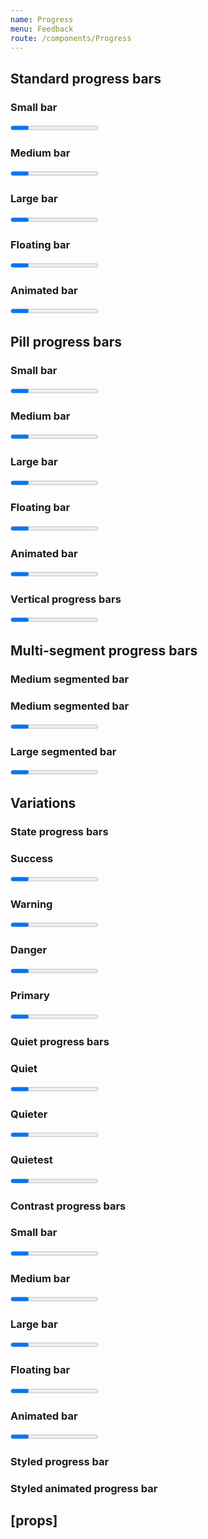 ```yaml
---
name: Progress
menu: Feedback
route: /components/Progress
---
```



<PageTitle src="components/Progress" title="Progress" />

## Standard progress bars

<Playground>
  <ThemeWrapper>
    <Rhythm grouped py={2}>
      <h3>Small bar</h3>
      <Progress color="primary" percent={80} size="small" />
    </Rhythm>
    <Rhythm grouped py={2}>
      <h3>Medium bar</h3>
      <Progress color="primary" percent={80} size="medium" />
    </Rhythm>
    <Rhythm grouped py={2}>
      <h3>Large bar</h3>
      <Progress color="primary" percent={80} size="large" />
    </Rhythm>
    <Rhythm grouped py={2}>
      <h3>Floating bar</h3>
      <Progress floating color="primary" percent={80} size="medium" />
    </Rhythm>
    <Rhythm grouped py={2}>
      <h3>Animated bar</h3>
      <Progress animated color="primary" percent={80} size="large" />
    </Rhythm>
  </ThemeWrapper>
</Playground>

## Pill progress bars

<Playground>
  <ThemeWrapper>
    <Rhythm grouped py={2}>
      <h3>Small bar</h3>
      <Progress pill color="primary" percent={80} size="small" />
    </Rhythm>
    <Rhythm grouped py={2}>
      <h3>Medium bar</h3>
      <Progress pill color="primary" percent={80} size="medium" />
    </Rhythm>
    <Rhythm grouped py={2}>
      <h3>Large bar</h3>
      <Progress pill color="primary" percent={80} size="large" />
    </Rhythm>
    <Rhythm grouped py={2}>
      <h3>Floating bar</h3>
      <Progress floating pill color="primary" percent={80} size="medium" />
    </Rhythm>
    <Rhythm grouped py={2}>
      <h3>Animated bar</h3>
      <Progress animated pill color="primary" percent={80} size="large" />
    </Rhythm>
  </ThemeWrapper>
</Playground>

### Vertical progress bars

<Playground>
  <ThemeWrapper>
    <Flex direction="row">
      <Rhythm mx={2} style={{ height: 120 }}>
        <Progress pill color="primary" orientation="vertical" percent={80} size="small" />
        <Progress pill color="primary" orientation="vertical" percent={80} size="medium" />
        <Progress pill color="primary" orientation="vertical" percent={80} size="large" />
        <Progress floating pill color="primary" orientation="vertical" percent={80} size="medium" />
      </Rhythm>
    </Flex>
  </ThemeWrapper>
</Playground>

## Multi-segment progress bars

### Medium segmented bar

<Playground>
  <ThemeWrapper>
    <Rhythm grouped py={2}>
      <h3>Medium segmented bar</h3>
      <Progress
        spaced
        color="primary"
        data={[
          { color: 'danger', percent: 10 },
          { color: 'warning', percent: 20 },
          { color: 'success', percent: 40 },
        ]}
      />
    </Rhythm>
    <Rhythm grouped py={2}>
      <h3>Large segmented bar</h3>
      <Progress
        pill
        spaced
        color="primary"
        data={[
          { color: 'danger', percent: 10 },
          { color: 'warning', percent: 20 },
          { color: 'success', percent: 40 },
        ]}
        size="large"
      />
    </Rhythm>
  </ThemeWrapper>
</Playground>

## Variations

### State progress bars

<Playground>
  <ThemeWrapper>
    <Rhythm grouped py={2}>
      <h3>Success</h3>
      <Progress color="success" percent={60} />
    </Rhythm>
    <Rhythm grouped py={2}>
      <h3>Warning</h3>
      <Progress color="warning" percent={40} />
    </Rhythm>
    <Rhythm grouped py={2}>
      <h3>Danger</h3>
      <Progress color="danger" percent={20} />
    </Rhythm>
    <Rhythm grouped py={2}>
      <h3>Primary</h3>
      <Progress color="primary" percent={20} />
    </Rhythm>
  </ThemeWrapper>
</Playground>

### Quiet progress bars

<Playground>
  <ThemeWrapper>
    <Rhythm grouped py={2}>
      <h3>Quiet</h3>
      <Progress color="success" percent={60} volume="quiet" />
    </Rhythm>
    <Rhythm grouped py={2}>
      <h3>Quieter</h3>
      <Progress color="warning" percent={40} volume="quieter" />
    </Rhythm>
    <Rhythm grouped py={2}>
      <h3>Quietest</h3>
      <Progress color="danger" percent={20} volume="quietest" />
    </Rhythm>
  </ThemeWrapper>
</Playground>

### Contrast progress bars

<Playground>
  <ThemeWrapper contrast>
    <Rhythm grouped py={2}>
      <h3>Small bar</h3>
      <Progress contrast pill color="primary" percent={80} size="small" />
    </Rhythm>
    <Rhythm grouped py={2}>
      <h3>Medium bar</h3>
      <Progress contrast pill color="primary" percent={80} size="medium" />
    </Rhythm>
    <Rhythm grouped py={2}>
      <h3>Large bar</h3>
      <Progress contrast pill color="primary" percent={80} size="large" />
    </Rhythm>
    <Rhythm grouped py={2}>
      <h3>Floating bar</h3>
      <Progress contrast floating pill color="primary" percent={80} size="medium" />
    </Rhythm>
    <Rhythm grouped py={2}>
      <h3>Animated bar</h3>
      <Progress animated contrast pill color="primary" percent={80} size="large" />
    </Rhythm>
  </ThemeWrapper>
</Playground>

### Styled progress bar

<Playground>
  <StyledProgress
    backgroundColor="#000"
    percent={80}
    segmentColor="linear-gradient(90deg, rgba(244,17,80,1) 0%, rgba(255,50,50,1) 25%, rgba(248,190,7,1) 100%)"
  />
</Playground>

### Styled animated progress bar

<Playground>
  <StyledProgress
    animated
    pill
    backgroundColor="rgba(0, 0, 0, .1)"
    percent={80}
    segmentAnimationColor="rgba(0, 0, 0, .1)"
    segmentColor="rgba(0, 0, 0, .1)"
    size="large"
  />
</Playground>

## \[props\]

<Props of={Progress} />
